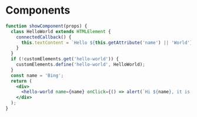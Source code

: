 # Components

```jsx live
function showComponent(props) {
  class HelloWorld extends HTMLElement {
    connectedCallback() {
      this.textContent = `Hello ${this.getAttribute('name') || 'World'}!`;
    }
  }
  if (!customElements.get('hello-world')) {
    customElements.define('hello-world', HelloWorld);
  }
  const name = 'Bing';
  return (
    <div>
      <hello-world name={name} onClick={() => alert(`Hi ${name}, it is me.`)}></hello-world>
    </div>
  );
}
```

